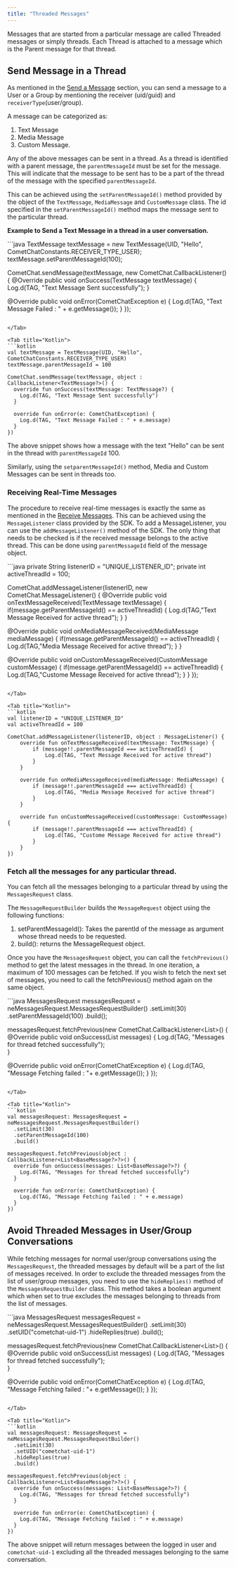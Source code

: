 ```yaml
---
title: "Threaded Messages"
---
```




Messages that are started from a particular message are called Threaded messages or simply threads. Each Thread is attached to a message which is the Parent message for that thread.

## Send Message in a Thread

As mentioned in the [Send a Message](/sdk/android/send-message) section, you can send a message to a User or a Group by mentioning the receiver (uid/guid) and `receiverType`(user/group).

A message can be categorized as:

1. Text Message
2. Media Message
3. Custom Message.

Any of the above messages can be sent in a thread. As a thread is identified with a parent message, the `parentMessageId` must be set for the message. This will indicate that the message to be sent has to be a part of the thread of the message with the specified `parentMessageId`.

This can be achieved using the `setParentMessageId()` method provided by the object of the `TextMessage`, `MediaMessage` and `CustomMessage` class. The id specified in the `setParentMessageId()` method maps the message sent to the particular thread.

**Example to Send a Text Message in a thread in a user conversation.**

<Tabs>
<Tab title="Java">
```java
TextMessage textMessage = new TextMessage(UID, "Hello", CometChatConstants.RECEIVER_TYPE_USER);
textMessage.setParentMessageId(100);

CometChat.sendMessage(textMessage, new CometChat.CallbackListener<TextMessage>() {
  @Override
    public void onSuccess(TextMessage textMessage) {
    Log.d(TAG, "Text Message Sent successfully");
  }

  @Override
    public void onError(CometChatException e) {
    Log.d(TAG, "Text Message Failed : " + e.getMessage());
  }
}); 
```

</Tab>

<Tab title="Kotlin">
```kotlin
val textMessage = TextMessage(UID, "Hello", CometChatConstants.RECEIVER_TYPE_USER)
textMessage.parentMessageId = 100

CometChat.sendMessage(textMessage, object : CallbackListener<TextMessage?>() {
  override fun onSuccess(textMessage: TextMessage?) {
    Log.d(TAG, "Text Message Sent successfully")
  }

  override fun onError(e: CometChatException) {
    Log.d(TAG, "Text Message Failed : " + e.message)
  }
})
```

</Tab>

</Tabs>

The above snippet shows how a message with the text "Hello" can be sent in the thread with `parentMessageId` 100.

Similarly, using the `setparentMessageId()` method, Media and Custom Messages can be sent in threads too.

### Receiving Real-Time Messages

The procedure to receive real-time messages is exactly the same as mentioned in the [Receive Messages](/sdk/android/receive-messages). This can be achieved using the `MessageListener` class provided by the SDK. To add a MessageListener, you can use the `addMessageListener()` method of the SDK. The only thing that needs to be checked is if the received message belongs to the active thread. This can be done using `parentMessageId` field of the message object.

<Tabs>
<Tab title="Java">
```java
private String listenerID = "UNIQUE_LISTENER_ID";
private int activeThreadId = 100;

CometChat.addMessageListener(listenerID, new CometChat.MessageListener() {
  @Override
  public void onTextMessageReceived(TextMessage textMessage) {
    if(message.getParentMessageId() == activeThreadId) {
      Log.d(TAG,"Text Message Received for active thread");
    }
  }

  @Override
  public void onMediaMessageReceived(MediaMessage mediaMessage) {
    if(message.getParentMessageId() == activeThreadId) {
      Log.d(TAG,"Media Message Received for active thread");
    }
  }

  @Override
    public void onCustomMessageReceived(CustomMessage customMessage) {
    if(message.getParentMessageId() == activeThreadId) {
        Log.d(TAG,"Custome Message Received for active thread");
    }
  }
});
```

</Tab>

<Tab title="Kotlin">
```kotlin
val listenerID = "UNIQUE_LISTENER_ID"
val activeThreadId = 100

CometChat.addMessageListener(listenerID, object : MessageListener() {
    override fun onTextMessageReceived(textMessage: TextMessage) {
        if (message!!.parentMessageId === activeThreadId) {
            Log.d(TAG, "Text Message Received for active thread")
        }
    }

    override fun onMediaMessageReceived(mediaMessage: MediaMessage) {
        if (message!!.parentMessageId === activeThreadId) {
            Log.d(TAG, "Media Message Received for active thread")
        }
    }

    override fun onCustomMessageReceived(customMessage: CustomMessage) {
        if (message!!.parentMessageId === activeThreadId) {
            Log.d(TAG, "Custome Message Received for active thread")
        }
    }
})
```

</Tab>

</Tabs>

### Fetch all the messages for any particular thread.

You can fetch all the messages belonging to a particular thread by using the `MessagesRequest` class.

The `MessageRequestBuilder` builds the `MessageRequest` object using the following functions:

1. setParentMessageId(): Takes the parentId of the message as argument whose thread needs to be requested.
2. build(): returns the MessageRequest object.

Once you have the `MessagesRequest` object, you can call the `fetchPrevious()` method to get the latest messages in the thread. In one iteration, a maximum of 100 messages can be fetched. If you wish to fetch the next set of messages, you need to call the fetchPrevious() method again on the same object.

<Tabs>
<Tab title="Java">
```java
MessagesRequest messagesRequest = neMessagesRequest.MessagesRequestBuilder()
  .setLimit(30)
  .setParentMessageId(100)
  .build();
      
messagesRequest.fetchPrevious(new CometChat.CallbackListener<List<BaseMessage>>() {
  @Override
    public void onSuccess(List<BaseMessage> messages) {
    Log.d(TAG, "Messages for thread fetched successfully");        
  }

  @Override
    public void onError(CometChatException e) {
    Log.d(TAG, "Message Fetching failed : "+ e.getMessage());
  }
});
```

</Tab>

<Tab title="Kotlin">
```kotlin
val messagesRequest: MessagesRequest = neMessagesRequest.MessagesRequestBuilder()
  .setLimit(30)
  .setParentMessageId(100)
  .build()

messagesRequest.fetchPrevious(object : CallbackListener<List<BaseMessage?>?>() {
  override fun onSuccess(messages: List<BaseMessage?>?) {
    Log.d(TAG, "Messages for thread fetched successfully")
  }

  override fun onError(e: CometChatException) {
    Log.d(TAG, "Message Fetching failed : " + e.message)
  }
})
```

</Tab>

</Tabs>

## Avoid Threaded Messages in User/Group Conversations

While fetching messages for normal user/group conversations using the `MessagesRequest`, the threaded messages by default will be a part of the list of messages received. In order to exclude the threaded messages from the list of user/group messages, you need to use the `hideReplies()` method of the `MessagesRequestBuilder` class. This method takes a boolean argument which when set to true excludes the messages belonging to threads from the list of messages.

<Tabs>
<Tab title="Java">
```java
MessagesRequest messagesRequest = neMessagesRequest.MessagesRequestBuilder()
  .setLimit(30)
  .setUID("cometchat-uid-1")
  .hideReplies(true)
  .build();
      
messagesRequest.fetchPrevious(new CometChat.CallbackListener<List<BaseMessage>>() {
  @Override
    public void onSuccess(List<BaseMessage> messages) {
    Log.d(TAG, "Messages for thread fetched successfully");        
  }

  @Override
    public void onError(CometChatException e) {
    Log.d(TAG, "Message Fetching failed : "+ e.getMessage());
  }
});
```

</Tab>

<Tab title="Kotlin">
```kotlin
val messagesRequest: MessagesRequest = neMessagesRequest.MessagesRequestBuilder()
  .setLimit(30)
  .setUID("cometchat-uid-1")
  .hideReplies(true)
  .build()

messagesRequest.fetchPrevious(object : CallbackListener<List<BaseMessage?>?>() {
  override fun onSuccess(messages: List<BaseMessage?>?) {
    Log.d(TAG, "Messages for thread fetched successfully")
  }

  override fun onError(e: CometChatException) {
    Log.d(TAG, "Message Fetching failed : " + e.message)
  }
}) 
```

</Tab>

</Tabs>

The above snippet will return messages between the logged in user and `cometchat-uid-1` excluding all the threaded messages belonging to the same conversation.
